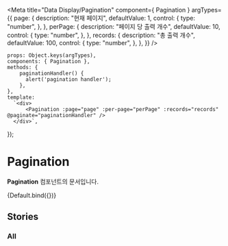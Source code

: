
<Meta
    title="Data Display/Pagination"
    component={ Pagination }
    argTypes={{
        page: {
            description: "현재 페이지",
            defaultValue: 1,
            control: {
                type: "number",
            },
        },
        perPage: {
          description: "페이지 당 출력 개수",
          defaultValue: 10,
          control: {
            type: "number",
          },
        },
        records: {
          description: "총 출력 개수",
          defaultValue: 100,
          control: {
            type: "number",
          },
        },
    }}
/>

    props: Object.keys(argTypes),
    components: { Pagination },
    methods: {
        paginationHandler() {
          alert('pagination handler');
        },
    },
    template:
      `<div>
          <Pagination :page="page" :per-page="perPage" :records="records" @paginate="paginationHandler" />
      </div>`,
});

# Pagination

**Pagination** 컴포넌트의 문서입니다.

<Story name="Default" height="100px">
    {Default.bind({})}
</Story>

<ArgsTable story="Default" />

## Stories

### All